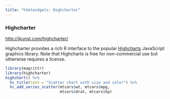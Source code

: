 ```yaml
---
title: "htmlwidgets: Highcharter"
---
```


### Highcharter
<http://jkunst.com/highcharter/>

Highcharter provides a rich R interface to the popular [Highcharts](http://www.highcharts.com/) JavaScript graphics library. Note that Highcharts is free for non-commercial use but otherwise requires a license.

```r
library(magrittr)
library(highcharter)
highchart() %>% 
  hc_title(text = "Scatter chart with size and color") %>% 
  hc_add_series_scatter(mtcars$wt, mtcars$mpg,
                        mtcars$drat, mtcars$hp)
```
